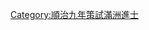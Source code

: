 {{Navbox
|name = 順治九年策試滿洲進士壬辰科金榜
|title = 順治九年（[[1652年]]）策試滿洲進士壬辰科金榜
|titlestyle = background-color:#FFD700;
|image =
|style = width:100%;text-align:center; 
|groupstyle = text-align:center; background-color:#FFD700;
|liststyle = text-align:center;
|state = {{{state<includeonly>|collapsed</includeonly>}}}
|group1 = 第一甲<br>賜進士及第<br>共3名
|list1 = '''[[麻勒吉]]''' - '''[[折庫納]]''' - '''[[巴海|巴　海]]'''

|group2 = 第二甲<br>賜進士出身<br>共7名
|list2 = [[楊官|楊　官]] - [[玛祜|玛　祜]] - [[阿什坦|何錫談]] - [[三都 (順治進士)|三　都]] - [[邁因達]] - [[何託|何　讬]] - [[阿薩里]]

|group3 = 第三甲<br>賜同進士出身<br>共40名
|list3 = [[賽花|賽　花]] - [[蟒色|蟒　色]] - [[賽冲阿]] - [[折庫納]] - [[吳爾戶]] - [[朱三|朱　三]] - [[魏羅渾]] - [[額庫里]] - [[舒書|舒　書]] - [[盧占|盧　占]]<br>[[色勒布]] - [[索濟|索　濟]] - [[圖克善]] - [[納冷額]] - [[蘇海色]] - [[鼐音達]] - [[達哈塔]] - [[吉通額]] - [[宋蘇保]] - [[穆成額]]<br>[[都爾巴]] - [[訥布|訥　布]] - [[雲代|雲　代]] - [[蟒吉六]] -[[額客青額]]-[[賽音達里]]-[[苦圖克泰]]- [[哈木倫]] - [[波勒 (順治進士)|波　勒]] - [[吳拉代]]<br>[[進州|進　州]] - [[合拉|合　拉]] - [[八達里]] - [[賽柱|賽　柱]] - [[高里|高　里]] - [[拜達兒]] - [[郝善|郝　善]] - [[門都孫]] - [[塔必兔]] - [[沙記|沙　記]]
|belowstyle = text-align: center; background-color:#FFD700;
|below='''同科漢榜：[[Template:順治九年壬辰科殿試金榜|順治九年壬辰科殿試金榜]]　'''·'''　後一科：[[Template:順治十二年策試滿洲進士乙未科金榜|順治十二年策試滿洲進士乙未科]]'''
}}
[[Category:順治九年策試滿洲進士]]
<noinclude>{{DEFAULTSORT:*}}</noinclude>